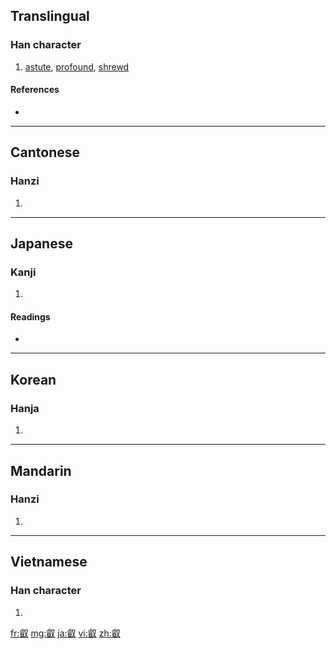 {{also|睿}}
==Translingual==

===Han character===
{{Han char|rn=29|rad=又|as=14|sn=16|four=2764<sub>0</sub>|canj=卜山水 (YUE)}}

# [[astute]], [[profound]], [[shrewd]]

====References====
* {{Han ref|kx=0167.040|dkj=03214|dj=0379.030|hdz=10402.020|uh=53E1|ud=21473|bh=E8FB|bd=59643}}

----

==Cantonese==

===Hanzi===
{{yue-hanzi|jyut=|y=yeui6}}

# {{defn|Cantonese|sort=又14}}

----

==Japanese==

===Kanji===
{{ja-kanji|grade=|rs=又14}}

# {{defn|Japanese}}

====Readings====
* {{ja-readings|on=[[えい]] (ei)|kun=[[あきらか]] (akiraka)}}

----

==Korean==

===Hanja===
{{ko-hanja|hangeul=예|rv=ye|mr=ye}}

# {{defn|Korean|sort=又14}}

----

==Mandarin==

===Hanzi===
{{cmn-hanzi|pin=[[ruì]] ([[rui4]])|wg=jui<sup>4</sup>}}

# {{defn|Mandarin|sort=又14}}

----

==Vietnamese==

===Han character===
{{vi-hantu|[[duệ]]|rs=又14}}

# {{defn|Vietnamese|sort=又14}}

[[fr:叡]]
[[mg:叡]]
[[ja:叡]]
[[vi:叡]]
[[zh:叡]]